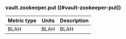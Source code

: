 ### vault.zookeeper.put ((#vault-zookeeper-put))

Metric type | Units | Description
----------- | ----- | -----------
BLAH     | BLAH    | BLAH